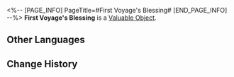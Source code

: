 <%-- [PAGE_INFO]
PageTitle=#First Voyage's Blessing#
[END_PAGE_INFO] --%>
{{Item Infobox
|id          = 800
|image       = Item First Voyage's Blessing.png{{subst:void|<!--$UPLOAD:<<SpriteOutput/ItemFigures/800.png>-<Item First Voyage's Blessing.png>-<Item Icons>>-->}}
|type        = Valuable Object
|invCategory = Valuables
|rarity      = 5
|effect      = 
|description = Use to gain 60 Trailblaze Power and a 1:1 replica.
}}
{{Description|A blessing offered to those starting their journey.<br /><br />May you embrace the skies and give the greetings of your first voyage to the endless starry seas.<br />May you cross the snowstorm and ignite an eternal flame at the end of the frigid winter.<br />The footsteps you leave behind will one day become a road upon which stars would shine.}}
'''First Voyage's Blessing''' is a [[Valuable Object]].

==Other Languages==
{{Other Languages
|en   = First Voyage's Blessing
|zhs  = 启行的祝福
|zht  = 啟行的祝福
|ja   = 啓行の祝福
|ko   = 출행의 축복
|es   = Bendición del primer viaje
|fr   = Bénédiction du premier voyage
|ru   = Благословение начала пути
|th   = First Voyage's Blessing
|vi   = Chúc Phúc Khởi Hành
|de   = Segen der ersten Reise
|id   = First Voyage's Blessing
|pt   = Bênção de Primeira Viagem
}}

==Change History==
{{Change History|1.0}}